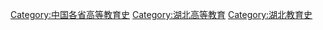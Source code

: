 [[Category:中国各省高等教育史|Category:中国各省高等教育史]]
[[Category:湖北高等教育|Category:湖北高等教育]]
[[Category:湖北教育史|Category:湖北教育史]]